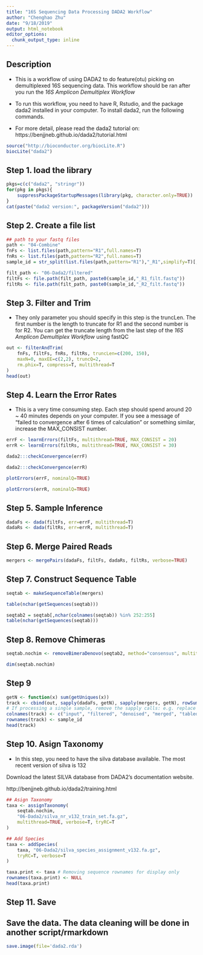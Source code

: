 ```yaml
---
title: "16S Sequencing Data Processing DADA2 Workflow"
author: "Chenghao Zhu"
date: "9/18/2019"
output: html_notebook
editor_options: 
  chunk_output_type: inline
---
```


## Description

* This is a workflow of using DADA2 to do feature(otu) picking on demultiplexed 16S sequencing data. This workflow should be ran after you run the *16S Amplicon Demultiplex Workflow*

* To run this workflow, you need to have R, Rstudio, and the package dada2 installed in your computer. To install dada2, run the following commands.

* For more detail, please read the dada2 tutorial on:
https://benjjneb.github.io/dada2/tutorial.html

```r
source("http://bioconductor.org/biocLite.R")
biocLite("dada2")
```

## Step 1. load the library

```r
pkgs=c(c("dada2", "stringr"))
for(pkg in pkgs){
    suppressPackageStartupMessages(library(pkg, character.only=TRUE))
}
cat(paste("dada2 version:", packageVersion("dada2")))
```

## Step 2. Create a file list

```r
## path to your fastq files 
path <- "04-Combine"
fnFs <- list.files(path,pattern="R1",full.names=T)
fnRs <- list.files(path,pattern="R2",full.names=T)
sample_id = str_split(list.files(path,pattern="R1"),"_R1",simplify=T)[,1]

filt_path <- "06-Dada2/filtered"
filtFs <- file.path(filt_path, paste0(sample_id,"_R1_filt.fastq"))
filtRs <- file.path(filt_path, paste0(sample_id,"_R2_filt.fastq"))
```

## Step 3. Filter and Trim

* They only parameter you should specify in this step is the truncLen. The first number is the length to truncate for R1 and the second number is for R2. You can get the truncate length from the last step of the *16S Amplicon Demultiplex Workflow* using fastQC

```r
out <- filterAndTrim(
    fnFs, filtFs, fnRs, filtRs, truncLen=c(200, 150), 
    maxN=0, maxEE=c(2,2), truncQ=2, 
    rm.phix=T, compress=T, multithread=T
)
head(out)
```

## Step 4. Learn the Error Rates

* This is a very time consuming step. Each step should spend around 20 ~ 40 minutes depends on your computer. If you see a message of "failed to convergence after 6 times of calculation " or something similar, increase the MAX_CONSIST number.

```r
errF <- learnErrors(filtFs, multithread=TRUE, MAX_CONSIST = 20)
errR <- learnErrors(filtRs, multithread=TRUE, MAX_CONSIST = 30)
```

```r
dada2:::checkConvergence(errF)
```

```r
dada2:::checkConvergence(errR)
```

```r
plotErrors(errF, nominalQ=TRUE)
```

```r
plotErrors(errR, nominalQ=TRUE)
```

## Step 5. Sample Inference

```r
dadaFs <- dada(filtFs, err=errF, multithread=T)
dadaRs <- dada(filtRs, err=errR, multithread=T)
```

## Step 6. Merge Paired Reads

```r
mergers <- mergePairs(dadaFs, filtFs, dadaRs, filtRs, verbose=TRUE)
```

## Step 7. Construct Sequence Table

```r
seqtab <- makeSequenceTable(mergers)
```

```r
table(nchar(getSequences(seqtab)))
```

```r
seqtab2 = seqtab[,nchar(colnames(seqtab)) %in% 252:255]
table(nchar(getSequences(seqtab)))
```


## Step 8. Remove Chimeras

```r
seqtab.nochim <- removeBimeraDenovo(seqtab2, method="consensus", multithread=TRUE, verbose=TRUE)
```

```r
dim(seqtab.nochim)
```

## Step 9

```r
getN <- function(x) sum(getUniques(x))
track <- cbind(out, sapply(dadaFs, getN), sapply(mergers, getN), rowSums(seqtab), rowSums(seqtab), rowSums(seqtab.nochim))
# If processing a single sample, remove the sapply calls: e.g. replace sapply(dadaFs, getN) with getN(dadaFs)
colnames(track) <- c("input", "filtered", "denoised", "merged", "tabled", "tabled2", "nonchim")
rownames(track) <- sample_id 
head(track)
```

## Step 10. Asign Taxonomy

* In this step, you need to have the silva database available. The most recent version of silva is 132

Download the latest SILVA database from DADA2's documentation website.

http://benjjneb.github.io/dada2/training.html

```r
## Asign Taxonomy
taxa <- assignTaxonomy(
    seqtab.nochim, 
    "06-Dada2/silva_nr_v132_train_set.fa.gz", 
    multithread=TRUE, verbose=T, tryRC=T
)
```

```r
## Add Species
taxa <- addSpecies(
    taxa, "06-Dada2/silva_species_assignment_v132.fa.gz",
    tryRC=T, verbose=T
)
```

```r
taxa.print <- taxa # Removing sequence rownames for display only
rownames(taxa.print) <- NULL
head(taxa.print) 
```

## Step 11. Save

## Save the data. The data cleaning will be done in another script/rmarkdown

```r
save.image(file='dada2.rda')
```